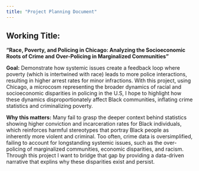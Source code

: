 ---
title: "Project Planning Document"
---

## Working Title: 

**"Race, Poverty, and Policing in Chicago: Analyzing the Socioeconomic Roots of Crime and Over-Policing in Marginalized Communities"** 


**Goal:** Demonstrate how systemic issues create a feedback loop where poverty (which is intertwined with race) leads to more police interactions, resulting in higher arrest rates for minor infractions. With this project, using Chicago, a microcosm representing the broader dynamics of racial and socioeconomic disparities in policing in the U.S, I hope to highlight how these dynamics disproportionately affect Black communities, inflating crime statistics and criminalizing poverty. 

**Why this matters:** Many fail to grasp the deeper context behind statistics showing higher conviction and incarceration rates for Black individuals, which reinforces harmful stereotypes that portray Black people as inherently more violent and criminal. Too often, crime data is oversimplified, failing to account for longstanding systemic issues, such as the over-policing of marginalized communities, economic disparities, and racism. Through this project I want to bridge that gap by providing a data-driven narrative that explins why these disparities exist and persist. 